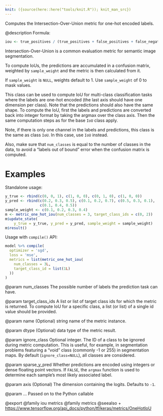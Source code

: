 ```yaml
---
knit: ({source(here::here("tools/knit.R")); knit_man_src})
---
```

Computes the Intersection-Over-Union metric for one-hot encoded labels.

@description
Formula:

```r
iou <- true_positives / (true_positives + false_positives + false_negatives)
```
Intersection-Over-Union is a common evaluation metric for semantic image
segmentation.

To compute IoUs, the predictions are accumulated in a confusion matrix,
weighted by `sample_weight` and the metric is then calculated from it.

If `sample_weight` is `NULL`, weights default to 1.
Use `sample_weight` of 0 to mask values.

This class can be used to compute IoU for multi-class classification tasks
where the labels are one-hot encoded (the last axis should have one
dimension per class). Note that the predictions should also have the same
shape. To compute the IoU, first the labels and predictions are converted
back into integer format by taking the argmax over the class axis. Then the
same computation steps as for the base `IoU` class apply.

Note, if there is only one channel in the labels and predictions, this class
is the same as class `IoU`. In this case, use `IoU` instead.

Also, make sure that `num_classes` is equal to the number of classes in the
data, to avoid a "labels out of bound" error when the confusion matrix is
computed.

# Examples
Standalone usage:

```r
y_true <- rbind(c(0, 0, 1), c(1, 0, 0), c(0, 1, 0), c(1, 0, 0))
y_pred <- rbind(c(0.2, 0.3, 0.5), c(0.1, 0.2, 0.7), c(0.5, 0.3, 0.1),
                c(0.1, 0.4, 0.5))
sample_weight <- c(0.1, 0.2, 0.3, 0.4)
m <- metric_one_hot_iou(num_classes = 3, target_class_ids = c(0, 2))
m$update_state(
    y_true = y_true, y_pred = y_pred, sample_weight = sample_weight)
m$result()
```

Usage with `compile()` API:

```r
model %>% compile(
  optimizer = 'sgd',
  loss = 'mse',
  metrics = list(metric_one_hot_iou(
    num_classes = 3L,
    target_class_id = list(1L)
  ))
)
```

@param num_classes
The possible number of labels the prediction task can have.

@param target_class_ids
A list or list of target class ids for which the
metric is returned. To compute IoU for a specific class, a list
(or list) of a single id value should be provided.

@param name
(Optional) string name of the metric instance.

@param dtype
(Optional) data type of the metric result.

@param ignore_class
Optional integer. The ID of a class to be ignored during
metric computation. This is useful, for example, in segmentation
problems featuring a "void" class (commonly -1 or 255) in
segmentation maps. By default (`ignore_class=NULL`), all classes are
considered.

@param sparse_y_pred
Whether predictions are encoded using integers or
dense floating point vectors. If `FALSE`, the `argmax` function
is used to determine each sample's most likely associated label.

@param axis
(Optional) The dimension containing the logits. Defaults to `-1`.

@param ...
Passed on to the Python callable

@export
@family iou metrics
@family metrics
@seealso
+ <https://www.tensorflow.org/api_docs/python/tf/keras/metrics/OneHotIoU>

